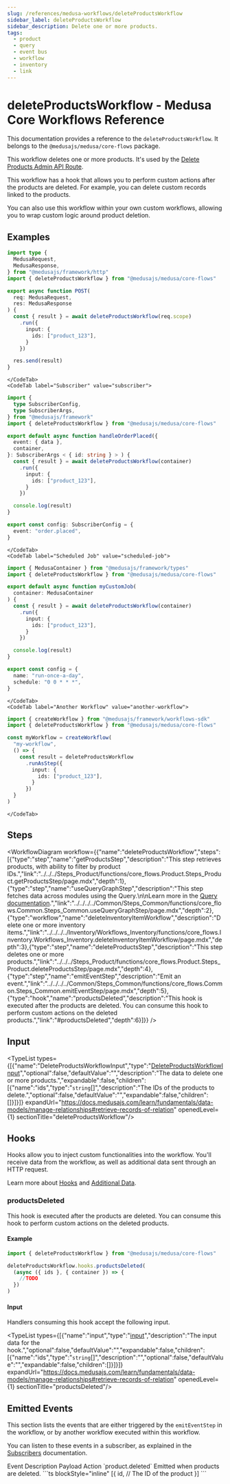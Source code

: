 ```yaml
---
slug: /references/medusa-workflows/deleteProductsWorkflow
sidebar_label: deleteProductsWorkflow
sidebar_description: Delete one or more products.
tags:
  - product
  - query
  - event bus
  - workflow
  - inventory
  - link
---
```



# deleteProductsWorkflow - Medusa Core Workflows Reference

This documentation provides a reference to the `deleteProductsWorkflow`. It belongs to the `@medusajs/medusa/core-flows` package.

This workflow deletes one or more products. It's used by the
[Delete Products Admin API Route](https://docs.medusajs.com/api/admin#products\_deleteproductsid).

This workflow has a hook that allows you to perform custom actions after the products are deleted. For example,
you can delete custom records linked to the products.

You can also use this workflow within your own custom workflows, allowing you to wrap custom logic around product deletion.

<SourceCodeLink link="https://github.com/medusajs/medusa/blob/675091b4a5ad30101bf69d3459c3673d80c9f46f/packages/core/core-flows/src/product/workflows/delete-products.ts#L53" />

## Examples

<CodeTabs group="workflow-exection">
    <CodeTab label="API Route" value="api-route">
    
```ts title="src/api/workflow/route.ts"
import type {
  MedusaRequest,
  MedusaResponse,
} from "@medusajs/framework/http"
import { deleteProductsWorkflow } from "@medusajs/medusa/core-flows"

export async function POST(
  req: MedusaRequest,
  res: MedusaResponse
) {
  const { result } = await deleteProductsWorkflow(req.scope)
    .run({
      input: {
        ids: ["product_123"],
      }
    })

  res.send(result)
}
```

    </CodeTab>
    <CodeTab label="Subscriber" value="subscriber">
    
```ts title="src/subscribers/order-placed.ts"
import {
  type SubscriberConfig,
  type SubscriberArgs,
} from "@medusajs/framework"
import { deleteProductsWorkflow } from "@medusajs/medusa/core-flows"

export default async function handleOrderPlaced({
  event: { data },
  container,
}: SubscriberArgs < { id: string } > ) {
  const { result } = await deleteProductsWorkflow(container)
    .run({
      input: {
        ids: ["product_123"],
      }
    })

  console.log(result)
}

export const config: SubscriberConfig = {
  event: "order.placed",
}
```

    </CodeTab>
    <CodeTab label="Scheduled Job" value="scheduled-job">
    
```ts title="src/jobs/message-daily.ts"
import { MedusaContainer } from "@medusajs/framework/types"
import { deleteProductsWorkflow } from "@medusajs/medusa/core-flows"

export default async function myCustomJob(
  container: MedusaContainer
) {
  const { result } = await deleteProductsWorkflow(container)
    .run({
      input: {
        ids: ["product_123"],
      }
    })

  console.log(result)
}

export const config = {
  name: "run-once-a-day",
  schedule: "0 0 * * *",
}
```

    </CodeTab>
    <CodeTab label="Another Workflow" value="another-workflow">
    
```ts title="src/workflows/my-workflow.ts"
import { createWorkflow } from "@medusajs/framework/workflows-sdk"
import { deleteProductsWorkflow } from "@medusajs/medusa/core-flows"

const myWorkflow = createWorkflow(
  "my-workflow",
  () => {
    const result = deleteProductsWorkflow
      .runAsStep({
        input: {
          ids: ["product_123"],
        }
      })
  }
)
```

    </CodeTab>
  </CodeTabs>

## Steps

<WorkflowDiagram workflow={{"name":"deleteProductsWorkflow","steps":[{"type":"step","name":"getProductsStep","description":"This step retrieves products, with ability to filter by product IDs.","link":"../../../Steps_Product/functions/core_flows.Product.Steps_Product.getProductsStep/page.mdx","depth":1},{"type":"step","name":"useQueryGraphStep","description":"This step fetches data across modules using the Query.\n\nLearn more in the [Query documentation](https://docs.medusajs.com/learn/fundamentals/module-links/query).","link":"../../../../Common/Steps_Common/functions/core_flows.Common.Steps_Common.useQueryGraphStep/page.mdx","depth":2},{"type":"workflow","name":"deleteInventoryItemWorkflow","description":"Delete one or more inventory items.","link":"../../../../Inventory/Workflows_Inventory/functions/core_flows.Inventory.Workflows_Inventory.deleteInventoryItemWorkflow/page.mdx","depth":3},{"type":"step","name":"deleteProductsStep","description":"This step deletes one or more products.","link":"../../../Steps_Product/functions/core_flows.Product.Steps_Product.deleteProductsStep/page.mdx","depth":4},{"type":"step","name":"emitEventStep","description":"Emit an event.","link":"../../../../Common/Steps_Common/functions/core_flows.Common.Steps_Common.emitEventStep/page.mdx","depth":5},{"type":"hook","name":"productsDeleted","description":"This hook is executed after the products are deleted. You can consume this hook to perform custom actions on the deleted products.","link":"#productsDeleted","depth":6}]}} />

## Input

<TypeList types={[{"name":"DeleteProductsWorkflowInput","type":"[DeleteProductsWorkflowInput](../../../../types/core_flows.DeleteProductsWorkflowInput/page.mdx)","optional":false,"defaultValue":"","description":"The data to delete one or more products.","expandable":false,"children":[{"name":"ids","type":"`string`[]","description":"The IDs of the products to delete.","optional":false,"defaultValue":"","expandable":false,"children":[]}]}]} expandUrl="https://docs.medusajs.com/learn/fundamentals/data-models/manage-relationships#retrieve-records-of-relation" openedLevel={1} sectionTitle="deleteProductsWorkflow"/>

## Hooks

Hooks allow you to inject custom functionalities into the workflow. You'll receive data from the workflow, as well as additional data sent through an HTTP request.

Learn more about [Hooks](https://docs.medusajs.com/learn/fundamentals/workflows/workflow-hooks) and [Additional Data](https://docs.medusajs.com/learn/fundamentals/api-routes/additional-data).

### productsDeleted

This hook is executed after the products are deleted. You can consume this hook to perform custom actions on the deleted products.

#### Example

```ts
import { deleteProductsWorkflow } from "@medusajs/medusa/core-flows"

deleteProductsWorkflow.hooks.productsDeleted(
  (async ({ ids }, { container }) => {
    //TODO
  })
)
```

#### Input

Handlers consuming this hook accept the following input.

<TypeList types={[{"name":"input","type":"[input](../../../core_flows.Product.Workflows_Product/page.mdx#__type-20)","description":"The input data for the hook.","optional":false,"defaultValue":"","expandable":false,"children":[{"name":"ids","type":"`string`[]","description":"","optional":false,"defaultValue":"","expandable":false,"children":[]}]}]} expandUrl="https://docs.medusajs.com/learn/fundamentals/data-models/manage-relationships#retrieve-records-of-relation" openedLevel={1} sectionTitle="productsDeleted"/>

## Emitted Events

This section lists the events that are either triggered by the `emitEventStep` in the workflow, or by another workflow executed within this workflow.

You can listen to these events in a subscriber, as explained in the [Subscribers](https://docs.medusajs.com/learn/fundamentals/events-and-subscribers) documentation.

<Table>
  <Table.Header>
    <Table.Row>
      <Table.HeaderCell>
Event
</Table.HeaderCell>
      <Table.HeaderCell>
Description
</Table.HeaderCell>
      <Table.HeaderCell>
Payload
</Table.HeaderCell>
      <Table.HeaderCell>
Action
</Table.HeaderCell>
    </Table.Row>
  </Table.Header>
  <Table.Body>
    <Table.Row>
      <Table.Cell>
`product.deleted`
</Table.Cell>
      <Table.Cell>
Emitted when products are deleted.
</Table.Cell>
      <Table.Cell>
```ts blockStyle="inline"
[{
  id, // The ID of the product
}]
```
</Table.Cell>
      <Table.Cell>
<CopyGeneratedSnippetButton tooltipText="Copy subscriber for event" type="subscriber" options={{
        event: "product.deleted",
        payload: `\`\`\`ts
[{
  id, // The ID of the product
}]
\`\`\``
        }}/>
</Table.Cell>
    </Table.Row>
  </Table.Body>
</Table>
